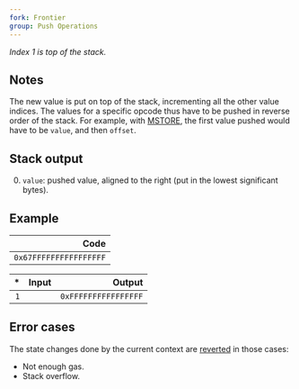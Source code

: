 ```yaml
---
fork: Frontier
group: Push Operations
---
```


*Index 1 is top of the stack.*

## Notes

The new value is put on top of the stack, incrementing all the other value indices. The values for a specific opcode thus have to be pushed in reverse order of the stack. For example, with [MSTORE](/#52), the first value pushed would have to be `value`, and then `offset`.

## Stack output

0. `value`: pushed value, aligned to the right (put in the lowest significant bytes).

## Example

| Code |
|-----:|
| `0x67FFFFFFFFFFFFFFFF` |

| * | Input | Output |
|--:|------:|-------:|
| `1` | | `0xFFFFFFFFFFFFFFFF` |

## Error cases

The state changes done by the current context are [reverted](#FD) in those cases:
- Not enough gas.
- Stack overflow.
